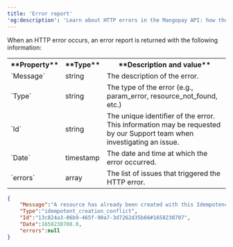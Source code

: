 ```yaml
---
title: 'Error report'  
'og:description': 'Learn about HTTP errors in the Mangopay API: how the error report is structured and what information it provides to help you debug your integration.'  
---
```


When an HTTP error occurs, an error report is returned with the following information:

<table>
    <tbody>
        <tr>
            <th class="header">**Property**</th>
            <th class="header">**Type**</th>
            <th class="header">**Description and value**</th>
        </tr>
        <tr>
            <td class="content">`Message`</td>
            <td class="content">string</td>
            <td class="content">The description of the error.</td>
        </tr>
        <tr>
            <td class="content">`Type`</td>
            <td class="content">string</td>
            <td class="content">The type of the error (e.g., param_error, resource_not_found, etc.)</td>
        </tr>
        <tr>
            <td class="content">`Id`</td>
            <td class="content">string</td>
            <td class="content">The unique identifier of the error. This information may be requested by our Support team when investigating an issue.</td>
        </tr>
        <tr>
            <td class="content">`Date`</td>
            <td class="content">timestamp</td>
            <td class="content">The date and time at which the error occurred.</td>
        </tr>
        <tr>
            <td class="content">`errors`</td>
            <td class="content">array</td>
            <td class="content">The list of issues that triggered the HTTP error.</td>
        </tr>
    </tbody>
</table>

```json Error report example (JSON)
{
    "Message":"A resource has already been created with this Idempotency Key",
    "Type":"idempotent_creation_conflict",
    "Id":"13c824a3-06b9-465f-90a7-3d7262d35b66#1658230707",
    "Date":1658230708.0,
    "errors":null
}
```